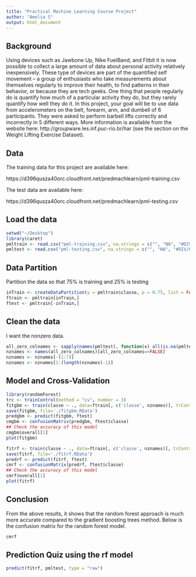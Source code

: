 ```yaml
---
title: "Practical Machine Learning Course Project"
author: "Amelia S"
output: html_document
---
```


## Background

Using devices such as Jawbone Up, Nike FuelBand, and Fitbit it is now possible to collect a large amount of data about personal activity relatively inexpensively. These type of devices are part of the quantified self movement – a group of enthusiasts who take measurements about themselves regularly to improve their health, to find patterns in their behavior, or because they are tech geeks. One thing that people regularly do is quantify how much of a particular activity they do, but they rarely quantify how well they do it. In this project, your goal will be to use data from accelerometers on the belt, forearm, arm, and dumbell of 6 participants. They were asked to perform barbell lifts correctly and incorrectly in 5 different ways. More information is available from the website here: http://groupware.les.inf.puc-rio.br/har (see the section on the Weight Lifting Exercise Dataset).

## Data

The training data for this project are available here:

https://d396qusza40orc.cloudfront.net/predmachlearn/pml-training.csv

The test data are available here:

https://d396qusza40orc.cloudfront.net/predmachlearn/pml-testing.csv

## Load the data
```r
setwd("~/Desktop")
library(caret)
pmltrain <- read.csv("pml-training.csv", na.strings = c("", "NA", "#DIV/0!"))
pmltest <- read.csv("pml-testing.csv", na.strings = c("", "NA", "#DIV/0!"))
```

## Data Partition
Partition the data so that 75% is training and 25% is testing
```r
inTrain <- createDataPartition(y = pmltrain$classe, p = 0.75, list = FALSE)
ftrain <- pmltrain[inTrain,]
ftest <- pmltrain[-inTrain,]
```

## Clean the data
I want the nonzero data.
```r
all_zero_colnames <- sapply(names(pmltest), function(x) all(is.na(pmltest[,x])==TRUE))
nznames <- names(all_zero_colnames)[all_zero_colnames==FALSE]
nznames <- nznames[-(1:7)]
nznames <- nznames[1:(length(nznames)-1)]
```

## Model and Cross-Validation
```r
library(randomForest)
trc <- trainControl(method = "cv", number = 3)
fitgbm <- train(classe ~ ., data=ftrain[, c('classe', nznames)], trControl=trc, method='gbm')
save(fitgbm, file='./fitgbm.RData')
predgbm <- predict(fitgbm, ftest)
cmgbm <- confusionMatrix(predgbm, ftest$classe)
## Check the accuracy of this model
cmgbm$overall[1]
plot(fitgbm)
```

```r
fitrf <- train(classe ~ ., data=ftrain[, c('classe', nznames)], trControl=trc, method='rf', ntree=100)
save(fitrf, file='./fitrf.RData')
predrf <- predict(fitrf, ftest)
cmrf <- confusionMatrix(predrf, ftest$classe)
## Check the accuracy of this model
cmrf$overall[1]
plot(fitrf)
```

## Conclusion
From the above results, it shows that the random forest approach is much more accurate compared to the gradient boosting trees method. Below is the confusion matrix for the random forest model.
```r
cmrf
```


## Prediction Quiz using the rf model
```r
predict(fitrf, pmltest, type = "raw")
```

